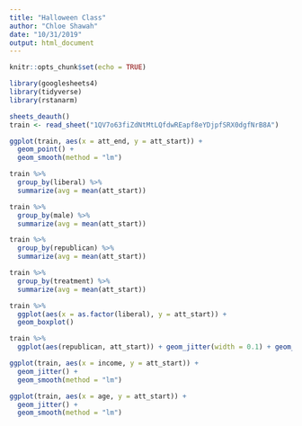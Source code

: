 ```yaml
---
title: "Halloween Class"
author: "Chloe Shawah"
date: "10/31/2019"
output: html_document
---
```


```r
knitr::opts_chunk$set(echo = TRUE)

library(googlesheets4)
library(tidyverse)
library(rstanarm)

```

```r

sheets_deauth()
train <- read_sheet("1QV7o63fiZdNtMtLQfdwREapf8eYDjpfSRX0dgfNrB8A")

ggplot(train, aes(x = att_end, y = att_start)) +
  geom_point() +
  geom_smooth(method = "lm")

train %>% 
  group_by(liberal) %>% 
  summarize(avg = mean(att_start))

train %>% 
  group_by(male) %>% 
  summarize(avg = mean(att_start))

train %>% 
  group_by(republican) %>% 
  summarize(avg = mean(att_start))

train %>% 
  group_by(treatment) %>% 
  summarize(avg = mean(att_start))

train %>%
  ggplot(aes(x = as.factor(liberal), y = att_start)) +
  geom_boxplot()

```
```r
train %>% 
  ggplot(aes(republican, att_start)) + geom_jitter(width = 0.1) + geom_smooth(method = "lm")

ggplot(train, aes(x = income, y = att_start)) +
  geom_jitter() +
  geom_smooth(method = "lm")

ggplot(train, aes(x = age, y = att_start)) +
  geom_jitter() +
  geom_smooth(method = "lm")
```





